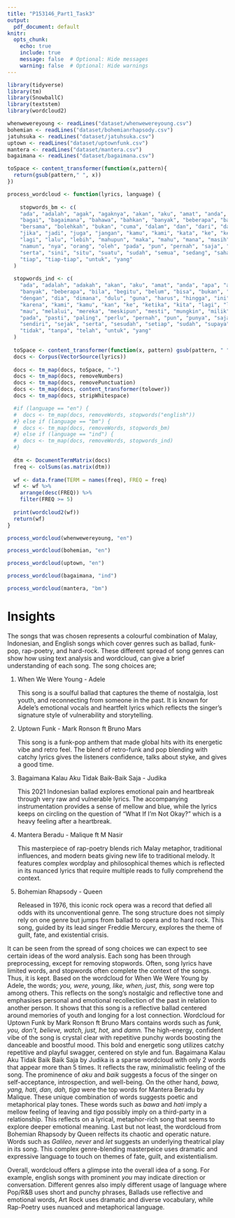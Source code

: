 ```yaml
---
title: "P153146_Part1_Task3"
output:
  pdf_document: default
knitr:
  opts_chunk: 
    echo: true
    include: true
    message: false  # Optional: Hide messages
    warning: false  # Optional: Hide warnings
---
```


```r
library(tidyverse)
library(tm)
library(SnowballC)
library(textstem)
library(wordcloud2)
```

```r
whenwewereyoung <- readLines("dataset/whenwewereyoung.csv")
bohemian <- readLines("dataset/bohemianrhapsody.csv")
jatuhsuka <- readLines("dataset/jatuhsuka.csv")
uptown <- readLines("dataset/uptownfunk.csv")
mantera <- readLines("dataset/mantera.csv")
bagaimana <- readLines("dataset/bagaimana.csv")
```

```r
toSpace <- content_transformer(function(x,pattern){
  return(gsub(pattern," ", x))
})

process_wordcloud <- function(lyrics, language) {
  
    stopwords_bm <- c(
    "ada", "adalah", "agak", "agaknya", "akan", "aku", "amat", "anda", "apa", "apakah", "atas", "atau",
    "bagai", "bagaimana", "bahawa", "bahkan", "banyak", "beberapa", "bagi", "begitu", "belum", "bila", "boleh",
    "bersama", "bolehkah", "bukan", "cuma", "dalam", "dan", "dari", "dahulu", "dengan", "di", "dia", "dialah",
    "jika", "jadi", "juga", "jangan", "kamu", "kami", "kata", "ke", "ketika", "kerana", "kepada", "kita", "kalau",
    "lagi", "lalu", "lebih", "mahupun", "maka", "mahu", "mana", "masih", "me", "menjadi", "mungkin", "mesti",
    "namun", "nya", "orang", "oleh", "pada", "pun", "pernah", "saja", "sangat", "satu", "saya", "sendiri", "sejak",
    "serta", "sini", "situ", "suatu", "sudah", "semua", "sedang", "sahaja", "tetapi", "telah", "tanpa", "tidak",
    "tiap", "tiap-tiap", "untuk", "yang"
  )
  
  stopwords_ind <- c(
    "ada", "adalah", "adakah", "akan", "aku", "amat", "anda", "apa", "apakah", "atau", "bagi", "bahwa",
    "banyak", "beberapa", "bila", "begitu", "belum", "bisa", "bukan", "cara", "dalam", "dan", "dari",
    "dengan", "dia", "dimana", "dulu", "guna", "harus", "hingga", "ini", "itu", "jadi", "jika", "juga",
    "karena", "kami", "kamu", "kan", "ke", "ketika", "kita", "lagi", "lalu", "lebih", "maka", "masih",
    "mau", "melalui", "mereka", "meskipun", "mesti", "mungkin", "milik", "namun", "nanti", "nya", "oleh",
    "pada", "pasti", "paling", "perlu", "pernah", "pun", "punya", "saja", "sangat", "salah", "sama", "saya",
    "sendiri", "sejak", "serta", "sesudah", "setiap", "sudah", "supaya", "sedang", "selalu", "tentang",
    "tidak", "tanpa", "telah", "untuk", "yang"
  )
  
  toSpace <- content_transformer(function(x, pattern) gsub(pattern, " ", x))
  docs <- Corpus(VectorSource(lyrics))
  
  docs <- tm_map(docs, toSpace, "-")
  docs <- tm_map(docs, removeNumbers)
  docs <- tm_map(docs, removePunctuation)
  docs <- tm_map(docs, content_transformer(tolower))
  docs <- tm_map(docs, stripWhitespace)

  #if (language == "en") {
  #  docs <- tm_map(docs, removeWords, stopwords("english"))
  #} else if (language == "bm") {
  #  docs <- tm_map(docs, removeWords, stopwords_bm)
  #} else if (language == "ind") {
  #  docs <- tm_map(docs, removeWords, stopwords_ind)
  #}
  
  dtm <- DocumentTermMatrix(docs)
  freq <- colSums(as.matrix(dtm))
  
  wf <- data.frame(TERM = names(freq), FREQ = freq)
  wf <- wf %>%
    arrange(desc(FREQ)) %>%
    filter(FREQ >= 5)
  
  print(wordcloud2(wf))
  return(wf)
}

```

```r
process_wordcloud(whenwewereyoung, "en")
```

```r
process_wordcloud(bohemian, "en")
```

```r
process_wordcloud(uptown, "en")
```

```r
process_wordcloud(bagaimana, "ind")
```

```r
process_wordcloud(mantera, "bm")
```

# Insights

The songs that was chosen represents a colourful combination of Malay, Indonesian, and English songs which cover genres such as ballad, funk-pop, rap-poetry, and hard-rock. These different spread of song genres can show how using text analysis and wordcloud, can give a brief understanding of each song. The song choices are;

1.  When We Were Young - Adele

    This song is a soulful ballad that captures the theme of nostalgia, lost youth, and reconnecting from someone in the past. It is known for Adele's emotional vocals and heartfelt lyrics which reflects the singer's signature style of vulnerability and storytelling.

2.  Uptown Funk - Mark Ronson ft Bruno Mars

    This song is a funk-pop anthem that made global hits with its energetic vibe and retro feel. The blend of retro-funk and pop blending with catchy lyrics gives the listeners confidence, talks about styke, and gives a good time.

3.  Bagaimana Kalau Aku Tidak Baik-Baik Saja - Judika

    This 2021 Indonesian ballad explores emotional pain and heartbreak through very raw and vulnerable lyrics. The accompanying instrumentation provides a sense of mellow and blue, while the lyrics keeps on circling on the question of "What If I'm Not Okay?" which is a heavy feeling after a heartbreak.

4.  Mantera Beradu - Malique ft M Nasir

    This masterpiece of rap-poetry blends rich Malay metaphor, traditional influences, and modern beats giving new life to traditional melody. It features complex wordplay and philosophical themes which is reflected in its nuanced lyrics that require multiple reads to fully comprehend the context.

5.  Bohemian Rhapsody - Queen

    Released in 1976, this iconic rock opera was a record that defied all odds with its unconventional genre. The song structure does not simply rely on one genre but jumps from ballad to opera and to hard rock. This song, guided by its lead singer Freddie Mercury, explores the theme of guilt, fate, and existential crisis.

It can be seen from the spread of song choices we can expect to see certain ideas of the word analysis. Each song has been through preprocessing, except for removing stopwords. Often, song lyrics have limited words, and stopwords often complete the context of the songs. Thus, it is kept. Based on the wordcloud for When We Were Young by Adele, the words; *you, were, young, like, when, just, this, song* were top among others. This reflects on the song's nostalgic and reflective tone and emphasises personal and emotional recollection of the past in relation to another person. It shows that this song is a reflective ballad centered around memories of youth and longing for a lost connection. Wordcloud for Uptown Funk by Mark Ronson ft Bruno Mars contains words such as *funk, you, don't, believe, watch, just, hot,* and *damn.* The high-energy, confident vibe of the song is crystal clear with repetitive punchy words boosting the danceable and boostful mood. This bold and energetic song utilizes catchy repetitive and playful swagger, centered on style and fun. Bagaimana Kalau Aku Tidak Baik Baik Saja by Judika is a sparse wordcloud with only 2 words that appear more than 5 times. It reflects the raw, minimalistic feeling of the song. The prominence of *aku* and *baik* suggests a focus of the singer on self-acceptance, introspection, and well-being. On the other hand, *bawa, yang, hati, dan, dah, tiga* were the top words for Mantera Beradu by Malique. These unique combination of words suggests poetic and metaphorical play tones. These words such as *bawa* and *hati* imply a mellow feeling of leaving and *tiga* possibly imply on a third-party in a relationship. This reflects on a lyrical, metaphor-rich song that seems to explore deeper emotional meaning. Last but not least, the wordcloud from Bohemian Rhapsody by Queen relfects its chaotic and operatic nature. Words such as *Galileo*, *never* and *let* suggests an underlying theatrical play in its song. This complex genre-blending masterpeice uses dramatic and expressive language to touch on themes of fate, guilt, and existentialism.

Overall, wordcloud offers a glimpse into the overall idea of a song. For example, english songs with prominent *you* may indicate direction or conversation. Different genres also imply different usage of language where Pop/R&B uses short and punchy phrases, Ballads use reflective and emotional words, Art Rock uses dramatic and diverse vocabulary, while Rap-Poetry uses nuanced and metaphorical language.
